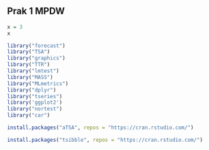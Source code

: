## Prak 1 MPDW

```r
x = 3
x
```

```r
library("forecast")
library("TSA")
library("graphics")
library("TTR")
library("lmtest")
library("MASS")
library("MLmetrics")
library("dplyr")
library("tseries")
library('ggplot2')
library("nortest")
library("car")
```


```r
install.packages("aTSA", repos = "https://cran.rstudio.com/")
```
```r
install.packages("tsibble", repos = "https://cran.rstudio.com/")
```


